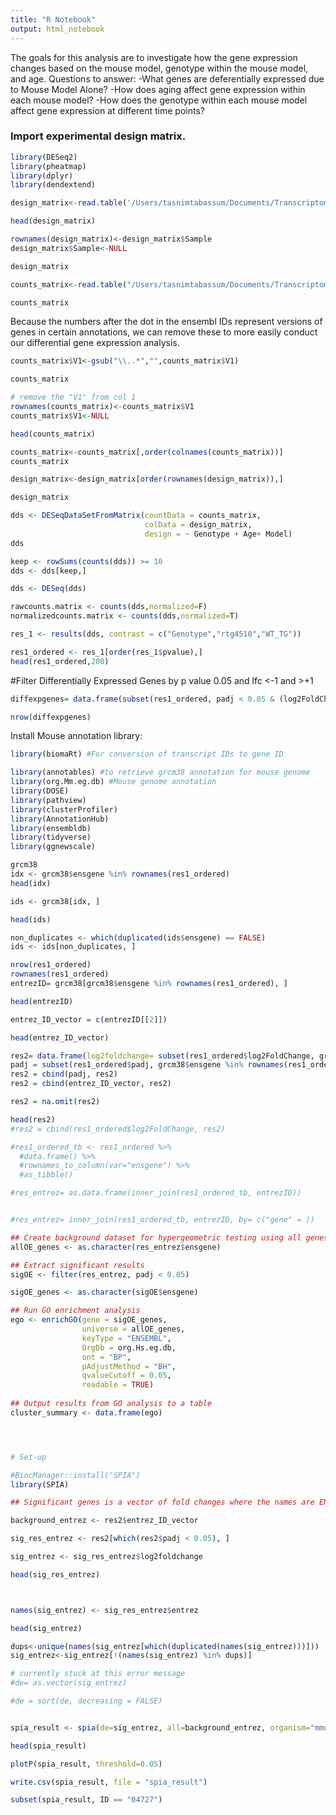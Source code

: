 ```yaml
---
title: "R Notebook"
output: html_notebook
---
```


The goals for this analysis are to investigate how the gene expression changes based on the mouse model, genotype within the mouse model, and age.
Questions to answer:
-What genes are deferentially expressed due to Mouse Model Alone?
-How does aging affect gene expression within each mouse model?
-How does the genotype within each mouse model affect gene expression at different time points?

### Import experimental design matrix.

```r
library(DESeq2)
library(pheatmap)
library(dplyr)
library(dendextend)
```

```r
design_matrix<-read.table('/Users/tasnimtabassum/Documents/Transcriptomics_SP22/Experimental_Design_TG.csv',sep=',',header=TRUE)

head(design_matrix)
```

```r
rownames(design_matrix)<-design_matrix$Sample
design_matrix$Sample<-NULL
```
```r
design_matrix
```

```r
counts_matrix<-read.table("/Users/tasnimtabassum/Documents/Transcriptomics_SP22/GitHub/Transcriptomics-Final-Project-/Count_Tables/allcounts.csv",sep=',',header=TRUE)
```
```r
counts_matrix
```


Because the numbers after the dot in the ensembl IDs represent versions of genes in certain annotations, we can remove these to more easily conduct our differential gene expression analysis. 
```r
counts_matrix$V1<-gsub("\\..*","",counts_matrix$V1)
```
```r
counts_matrix
```

```r
# remove the "V1" from col 1
rownames(counts_matrix)<-counts_matrix$V1
counts_matrix$V1<-NULL

head(counts_matrix)
```
```r
counts_matrix<-counts_matrix[,order(colnames(counts_matrix))]
counts_matrix
```

```r
design_matrix<-design_matrix[order(rownames(design_matrix)),]

design_matrix

```

```r
dds <- DESeqDataSetFromMatrix(countData = counts_matrix,
                              colData = design_matrix,
                              design = ~ Genotype + Age+ Model)
dds

keep <- rowSums(counts(dds)) >= 10
dds <- dds[keep,]
```


```r
dds <- DESeq(dds)
```

```r
rawcounts.matrix <- counts(dds,normalized=F)
normalizedcounts.matrix <- counts(dds,normalized=T)

```


```r
res_1 <- results(dds, contrast = c("Genotype","rtg4510","WT_TG"))

res1_ordered <- res_1[order(res_1$pvalue),] 
head(res1_ordered,200)
```

#Filter Differentially Expressed Genes by p value 0.05 and lfc <-1 and >+1
```r
diffexpgenes= data.frame(subset(res1_ordered, padj < 0.05 & (log2FoldChange > 1 | log2FoldChange < -1)))

nrow(diffexpgenes)
```

Install Mouse annotation library:


```r
library(biomaRt) #For conversion of transcript IDs to gene ID

library(annotables) #to retrieve grcm38 annotation for mouse genome
library(org.Mm.eg.db) #Mouse genome annotation
library(DOSE)
library(pathview)
library(clusterProfiler)
library(AnnotationHub) 
library(ensembldb)
library(tidyverse)
library(ggnewscale)
```

```r
grcm38
idx <- grcm38$ensgene %in% rownames(res1_ordered)
head(idx)
```


```r
ids <- grcm38[idx, ]

head(ids)

non_duplicates <- which(duplicated(ids$ensgene) == FALSE)
ids <- ids[non_duplicates, ]

nrow(res1_ordered)
rownames(res1_ordered)
entrezID= grcm38[grcm38$ensgene %in% rownames(res1_ordered), ]

head(entrezID)

entrez_ID_vector = c(entrezID[[2]])

head(entrez_ID_vector)

res2= data.frame(log2foldchange= subset(res1_ordered$log2FoldChange, grcm38$ensgene %in% rownames(res1_ordered)))
padj = subset(res1_ordered$padj, grcm38$ensgene %in% rownames(res1_ordered))
res2 = cbind(padj, res2)
res2 = cbind(entrez_ID_vector, res2)

res2 = na.omit(res2)

head(res2)
#res2 = cbind(res1_ordered$log2FoldChange, res2)

#res1_ordered_tb <- res1_ordered %>%
  #data.frame() %>%
  #rownames_to_column(var="ensgene") %>% 
  #as_tibble()

#res_entrez= as.data.frame(inner_join(res1_ordered_tb, entrezID))


#res_entrez= inner_join(res1_ordered_tb, entrezID, by= c("gene" = ))
```
```r
## Create background dataset for hypergeometric testing using all genes tested for significance in the results                 
allOE_genes <- as.character(res_entrez$ensgene)

## Extract significant results
sigOE <- filter(res_entrez, padj < 0.05)

sigOE_genes <- as.character(sigOE$ensgene)
```

```r
## Run GO enrichment analysis 
ego <- enrichGO(gene = sigOE_genes, 
                universe = allOE_genes,
                keyType = "ENSEMBL",
                OrgDb = org.Hs.eg.db, 
                ont = "BP", 
                pAdjustMethod = "BH", 
                qvalueCutoff = 0.05, 
                readable = TRUE)
                
## Output results from GO analysis to a table
cluster_summary <- data.frame(ego)
```

```r

```

```r
```


```r
```


```r
# Set-up

#BiocManager::install("SPIA")
library(SPIA)

## Significant genes is a vector of fold changes where the names are ENTREZ gene IDs. The background set is a vector of all the genes represented on the platform.

background_entrez <- res2$entrez_ID_vector

sig_res_entrez <- res2[which(res2$padj < 0.05), ]

sig_entrez <- sig_res_entrez$log2foldchange

head(sig_res_entrez)



names(sig_entrez) <- sig_res_entrez$entrez

head(sig_entrez)

dups<-unique(names(sig_entrez[which(duplicated(names(sig_entrez)))]))
sig_entrez<-sig_entrez[!(names(sig_entrez) %in% dups)]
```


```r

# currently stuck at this error message
#de= as.vector(sig_entrez)

#de = sort(de, decreasing = FALSE)


spia_result <- spia(de=sig_entrez, all=background_entrez, organism="mmu")

head(spia_result)

```
```r
plotP(spia_result, threshold=0.05) 
```
```r

write.csv(spia_result, file = "spia_result")
```


```r
subset(spia_result, ID == "04727")


```


